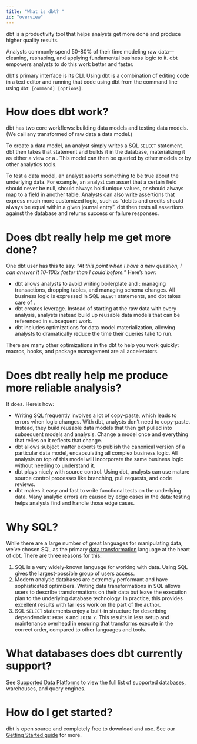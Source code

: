 ```yaml
---
title: "What is dbt? "
id: "overview"
---
```




dbt is a productivity tool that helps analysts get more done and produce higher quality results.

Analysts commonly spend 50-80% of their time modeling raw data—cleaning, reshaping, and applying fundamental business logic to it. dbt empowers analysts to do this work better and faster.

dbt's primary interface is its CLI. Using dbt is a combination of editing code in a text editor and running that code using dbt from the command line using `dbt [command] [options]`.



# How does dbt work?

dbt has two core workflows: building data models and testing data models. (We call any transformed <Term id="view" /> of raw data a data model.)

To create a data model, an analyst simply writes a SQL `SELECT` statement. dbt then takes that statement and builds it in the database, materializing it as either a view or a <Term id="table" />. This model can then be queried by other models or by other analytics tools.

To test a data model, an analyst asserts something to be true about the underlying data. For example, an analyst can assert that a certain field should never be null, should always hold unique values, or should always map to a field in another table. Analysts can also write assertions that express much more customized logic, such as “debits and credits should always be equal within a given journal entry”. dbt then tests all assertions against the database and returns success or failure responses.

# Does dbt really help me get more done?

One dbt user has this to say: *“At this point when I have a new question, I can answer it 10-100x faster than I could before.”*  Here’s how:

- dbt allows analysts to avoid writing boilerplate <Term id="dml" /> and <Term id="ddl" />: managing transactions, dropping tables, and managing schema changes. All business logic is expressed in SQL `SELECT` statements, and dbt takes care of <Term id="materialization" />.
- dbt creates leverage. Instead of starting at the raw data with every analysis, analysts instead build up reusable data models that can be referenced in subsequent work.
- dbt includes optimizations for data model materialization, allowing analysts to dramatically reduce the time their queries take to run.

There are many other optimizations in the dbt to help you work quickly: macros, hooks, and package management are all accelerators.

# Does dbt really help me produce more reliable analysis?

It does. Here’s how:

- Writing SQL frequently involves a lot of copy-paste, which leads to errors when logic changes. With dbt, analysts don’t need to copy-paste. Instead, they build reusable data models that then get pulled into subsequent models and analysis. Change a model once and everything that relies on it reflects that change.
- dbt allows subject matter experts to publish the canonical version of a particular data model, encapsulating all complex business logic. All analysis on top of this model will incorporate the same business logic without needing to understand it.
- dbt plays nicely with source control. Using dbt, analysts can use mature source control processes like branching, pull requests, and code reviews.
- dbt makes it easy and fast to write functional tests on the underlying data. Many analytic errors are caused by edge cases in the data: testing helps analysts find and handle those edge cases.

# Why SQL?

While there are a large number of great languages for manipulating data, we’ve chosen SQL as the primary [data transformation](https://www.getdbt.com/analytics-engineering/transformation/) language at the heart of dbt. There are three reasons for this:

1. SQL is a very widely-known language for working with data. Using SQL gives the largest-possible group of users access.
2. Modern analytic databases are extremely performant and have sophisticated optimizers. Writing data transformations in SQL allows users to describe transformations on their data but leave the execution plan to the underlying database technology. In practice, this provides excellent results with far less work on the part of the author.
3. SQL `SELECT` statements enjoy a built-in structure for describing dependencies: `FROM X` and `JOIN Y`.  This results in less setup and maintenance overhead in ensuring that transforms execute in the correct order, compared to other languages and tools.

# What databases does dbt currently support?

See [Supported Data Platforms](/docs/supported-data-platforms) to view the full list of supported databases, warehouses, and query engines.

# How do I get started?

dbt is open source and completely free to download and use. See our [Getting Started guide](/docs/introduction) for more.
